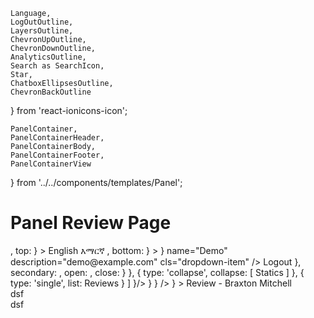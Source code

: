     Language,
    LogOutOutline,
    LayersOutline,
    ChevronUpOutline,
    ChevronDownOutline,
    AnalyticsOutline,
    Search as SearchIcon,
    Star,
    ChatboxEllipsesOutline,
    ChevronBackOutline
} from 'react-ionicons-icon';

    PanelContainer,
    PanelContainerHeader,
    PanelContainerBody,
    PanelContainerFooter,
    PanelContainerView
} from '../../components/templates/Panel';

<Meta title="Pages/PanelReviewView" component={PanelTemplate} />

# Panel Review Page

<Canvas>
    <Story name='With Container Body'>
        <PanelTemplate 
            sidebar={ 
                <Sidebar 
                    theme='royal-blue'
                    menu={
                        {
                            primary: {
                                logo: <Logo src='/images/admin-panel-logo-outline.png' size='xs'/>,
                                top: 
                                    <Dropdown
                                        type="is-hoverable is-up is-artl"
                                        trigger={
                                            <Language fill="white" />
                                        }
                                    >
                                        <Link theme="royal-blue" cls="dropdown-item">
                                            English
                                        </Link>
                                        <Link theme="royal-blue" cls="dropdown-item">
                                            እማርኛ
                                        </Link>
                                    </Dropdown>,
                                bottom: 
                                    <Dropdown
                                        type="is-hoverable is-up is-artl"
                                        trigger={
                                            <Avatar />
                                        }
                                    >
                                        <ProfileLink
                                            theme="royal-blue"
                                            photo={ <Avatar size="sm" /> }
                                            name="Demo"
                                            description="demo@example.com"
                                            cls="dropdown-item"
                                        />
                                        <Link theme="royal-blue" cls="dropdown-item">
                                            <span><LogOutOutline size="18px" /></span>
                                            Logout
                                        </Link>
                                    </Dropdown>
                            },
                            secondary: 
                                <List variant="nav" lists={
                                    [
                                        { type: 'faciliter', faciliter: { text: 'Dashboard', icon: <LayersOutline size="20px" />, open: <ChevronDownOutline size="20px" />, close: <ChevronUpOutline size="20px" />} },
                                        { type: 'collapse', collapse: [
                                            <Link size="xs" theme='royal-blue'>
                                                <span><AnalyticsOutline size="15px" /></span>
                                                Statics
                                            </Link>
                                        ] },
                                        { 
                                            type: 'single', 
                                            list: <Link size="sm" theme="royal-blue" cls="active">
                                                    <span><ChatboxEllipsesOutline size="20px" /></span>
                                                    Reviews
                                                  </Link>
                                        }
                                    ]
                                }/>
                        }
                    }
                />
            }
        >
            <PanelContainer>
                <PanelContainerHeader>
                    <Link size="lg" theme="royal-blue">
                        <span><ChevronBackOutline /></span>
                        Review - Braxton Mitchell
                    </Link>
                </PanelContainerHeader>
            </PanelContainer>
            <div className="col-xs-2" />
            <PanelContainer>
                <div class="row">
                    <div class="col-xs-6">
                        <PanelContainerView>
                            <div className="row">
                                dsf
                            </div>
                        </PanelContainerView>
                    </div>
                    <div class="col-xs-6">
                        <PanelContainerView>
                            <div className="row">
                                dsf
                            </div>
                        </PanelContainerView>
                    </div>
                </div>
            </PanelContainer>            
        </PanelTemplate>
    </Story>
</Canvas> 